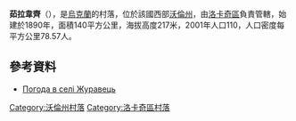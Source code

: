 {{coord|50|50|6|N|24|47|11|E|scale:30000|display=title}}

'''茹拉韋齊'''（{{lang-uk|Журавець}}），是[[烏克蘭|烏克蘭]]的村落，位於該國西部[[沃倫州|沃倫州]]，由[[洛卡奇區|洛卡奇區]]負責管轄，始建於1890年，面積140平方公里，海拔高度217米，2001年人口110，人口密度每平方公里78.57人。

==參考資料==
* [http://weather.in.ua/ua/volynskaja/7946 Погода в селі Журавець] {{Wayback|url=http://weather.in.ua/ua/volynskaja/7946 |date=20111219111412 }}

[[Category:沃倫州村落|Category:沃倫州村落]]
[[Category:洛卡奇區村落|Category:洛卡奇區村落]]


{{Volyn-geo-stub}}